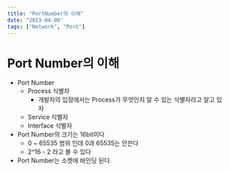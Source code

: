 ```yaml
---
title: "PortNumber의 이해"
date: "2023-04-08"
tags: ["Network", "Port"]
---
```


# Port Number의 이해

- Port Number
  - Process 식별자
    - 개발자의 입장에서는 Process가 무엇인지 알 수 있는 식별자라고 알고 있자
  - Service 식별자
  - Interface 식별자
- Port Number의 크기는 16bit이다
  - 0 ~ 65535 범위 인데 0과 65535는 안쓴다
  - 2^16 - 2 라고 볼 수 있다
- Port Number는 소켓에 바인딩 된다.

